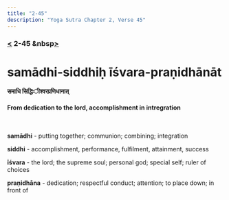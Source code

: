 ```yaml
---
title: "2-45"
description: "Yoga Sutra Chapter 2, Verse 45"
---
```


### [<](/Chapter-2/2-44/) 2-45 &nbsp[>](/Chapter-2/2-46/)

# samādhi-siddhiḥ īśvara-praṇidhānāt

#### समाधि सिद्धिःीश्वरप्रणिधानात्

#### From dedication to the lord, accomplishment in intregration

<br />

**samādhi** - putting together; communion; combining; integration

**siddhi** - accomplishment, performance, fulfilment, attainment, success

**īśvara** - the lord; the supreme soul; personal god; special self; ruler of choices

**praṇidhāna** - dedication; respectful conduct; attention; to place down; in front of

<br />
